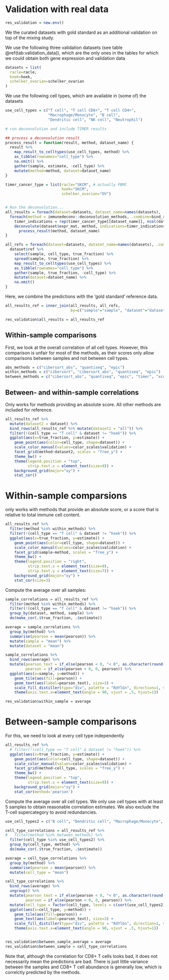 # Validation with real data
```r
res_validation = new.env()

```
We the curated datasets with gold standard as an additional validation on top of the mixing study. 

We use the following three validation datasets (see table \@ref(tab:validation_data)), which are the only ones
in the tables for which we could obtain both gene expression and validation data
```r
datasets = list(
  racle=racle,
  hoek=hoek,
  schelker_ovarian=schelker_ovarian
)
```

We use the following cell types, which are available in (some of) the datasets
```r
use_cell_types = c("T cell", "T cell CD8+", "T cell CD4+",
                   "Macrophage/Monocyte", "B cell", 
                   "Dendritic cell", "NK cell", "Neutrophil")
```

```r
# run deconvolution and include TIMER results

## process a deconvolution result
process_result = function(result, method, dataset_name) {
  result %>% 
    map_result_to_celltypes(use_cell_types, method) %>% 
    as_tibble(rownames="cell_type") %>% 
    na.omit() %>% 
    gather(sample, estimate, -cell_type) %>% 
    mutate(method=method, dataset=dataset_name)
}

timer_cancer_type = list(racle="SKCM", # actually PBMC
                         hoek="SKCM", 
                         schelker_ovarian="OV")


# Run the deconvolution...
all_results = foreach(dataset=datasets, dataset_name=names(datasets), .combine=bind_rows) %:%
  foreach(method = immunedeconv::deconvolution_methods, .combine=bind_rows) %do% {
    timer_indications = rep(timer_cancer_type[[dataset_name]], ncol(dataset$expr_mat))
    deconvolute(dataset$expr_mat, method, indications=timer_indications) %>%
      process_result(method, dataset_name)
}

all_refs = foreach(dataset=datasets, dataset_name=names(datasets), .combine=bind_rows) %do% {
  dataset$ref %>% 
    select(sample, cell_type, true_fraction) %>%
    spread(sample, true_fraction) %>% 
    map_result_to_celltypes(use_cell_types) %>% 
    as_tibble(rownames="cell_type") %>% 
    gather(sample, true_fraction, -cell_type) %>% 
    mutate(dataset=dataset_name) %>% 
    na.omit()
}
```

Here, we combine the predictions with the 'gold standard' reference data. 
```r
all_results_ref = inner_join(all_results, all_refs, 
                             by=c("sample"="sample", "dataset"="dataset", "cell_type"="cell_type"))

res_validation$all_results = all_results_ref
```

## Within-sample comparisons
First, we look at the overall correlation of all cell types. 
However, this comparison is unfair for most of the methods, as their scores only allow comparisons between samples and not between cell types. 

```r
abs_methods = c("cibersort_abs", "quantiseq", "epic")
within_methods = c("cibersort", "cibersort_abs", "quantiseq", "epic")
between_methods = c("cibersort_abs", "quantiseq", "epic", "timer", "xcell", "mcp_counter")
```

## Between- and within-sample correlations
Only works for methods providing an absolute score. 
All other methods are included for reference. 
```r
all_results_ref %>%
  mutate(dataset2 = dataset) %>%
  bind_rows(all_results_ref %>% mutate(dataset2 = "all")) %>% 
  filter(!(cell_type == "T cell" & dataset != "hoek")) %>% 
  ggplot(aes(x=true_fraction, y=estimate)) +
    geom_point(aes(color=cell_type, shape=dataset)) + 
    scale_color_manual(values=color_scales$validation) + 
    facet_grid(method~dataset2, scales = "free_y") + 
    theme_bw() + 
    theme(legend.position = "top",
          strip.text.x = element_text(size=9)) + 
    background_grid(major="xy") + 
    stat_cor() 
```

# Within-sample comparsions
only works with methods that provide an absolute score, or a score that is relative to total immune
cell content. 
```r
all_results_ref %>% 
  filter(method %in% within_methods) %>% 
  filter(!(cell_type == "T cell" & dataset != "hoek")) %>% 
  ggplot(aes(x=true_fraction, y=estimate)) +
    geom_point(aes(color=cell_type, shape=dataset)) + 
    scale_color_manual(values=color_scales$validation) + 
    facet_grid(sample~method, scales = "free_y") + 
    theme_bw() + 
    theme(legend.position = "right",
          strip.text.x = element_text(size=9),
          strip.text.y = element_text(size=7)) + 
    background_grid(major="xy") + 
    stat_cor(size=3) 


```

Compute the average over all samples:
```r
sample_correlations = all_results_ref %>%
  filter(method %in% within_methods) %>%
  filter(!(cell_type == "T cell" & dataset != "hoek")) %>%
  group_by(dataset, method, sample) %>%
  do(make_cor(.$true_fraction, .$estimate))

average = sample_correlations %>% 
  group_by(method) %>% 
  summarise(pearson = mean(pearson)) %>% 
  mutate(sample = "mean") %>% 
  mutate(dataset = "mean")

sample_correlations %>%
  bind_rows(average) %>% 
  mutate(pearson_text = if_else(pearson < 0, "< 0", as.character(round(pearson, 2))),
         pearson = if_else(pearson < 0, 0, pearson)) %>%
  ggplot(aes(x=sample, y=method)) +
    geom_tile(aes(fill=pearson)) +
    geom_text(aes(label=pearson_text), size=3) +
    scale_fill_distiller(type="div", palette = "RdYlGn", direction=1, values=c(0,1))  +
    theme(axis.text.x=element_text(angle = 90, vjust = .5, hjust=1))

res_validation$within_sample = average
```


# Between-sample comparisons
For this, we need to look at every cell type independently
```r
all_results_ref %>%
  # filter(!(cell_type == "T cell" & dataset != "hoek")) %>% 
  ggplot(aes(x=true_fraction, y=estimate)) +
    geom_point(aes(color=cell_type, shape=dataset)) + 
    scale_color_manual(values=color_scales$validation) + 
    facet_grid(method~cell_type, scales = "free_y") + 
    theme_bw() + 
    theme(legend.position = "top",
          strip.text.x = element_text(size=9)) + 
    background_grid(major="xy") + 
    stat_cor(method='pearson') 
```

Compute the average over all cell types. 
We only use cell types with at least 5 samples to obtain reasonable 
correlation estimates. We also exclude the T-cell supercategory to 
avoid redundancies.

```r
use_cell_types2 = c("B cell", "Dendritic cell", "Macrophage/Monocyte", "NK cell", "T cell CD4+", "T cell CD8+")
```

```r
cell_type_correlations = all_results_ref %>%
#   filter(method %in% between_methods) %>%
  filter(cell_type %in% use_cell_types2) %>%
  group_by(cell_type, method) %>%
  do(make_cor(.$true_fraction, .$estimate))

average = cell_type_correlations %>% 
  group_by(method) %>% 
  summarise(pearson = mean(pearson)) %>% 
  mutate(cell_type = "mean") 

cell_type_correlations %>%
  bind_rows(average) %>% 
  ungroup() %>%
  mutate(pearson_text = if_else(pearson < 0, "< 0", as.character(round(pearson, 2))),
         pearson = if_else(pearson < 0, 0, pearson)) %>%
  mutate(cell_type = factor(cell_type, levels = c(sort(use_cell_types2), "mean"))) %>% 
  ggplot(aes(x=cell_type, y=method)) +
    geom_tile(aes(fill=pearson)) +
    geom_text(aes(label=pearson_text), size=3) +
    scale_fill_distiller(type="div", palette = "RdYlGn", direction=1, values=c(0,1))  +
    theme(axis.text.x=element_text(angle = 90, vjust = .5, hjust=1))


res_validation$between_sample_average = average
res_validation$between_sample = cell_type_correlations
```


Note that, although the correlation for CD8+ T cells looks bad, it does not necessarily mean the predictions are bad. There is just little variance between the samples and CD8+ T cell abundance is generally low, which is correlctly predicted by the methods. 

